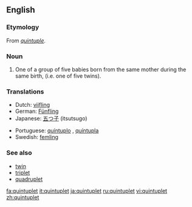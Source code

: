 {{wikipedia}}
==English==
{{coefficient}}
===Etymology===
From {{MF.}} ''[[quintuple]]''.

===Noun===
{{en-noun}}

# One of a group of five babies born from the same mother during the same birth, (i.e. one of five twins).

===Translations===
{{rfc-level|Translations at L3+ (AutoFormat would have corrected level of Translations)}}
{{top}}
*Dutch: [[vijfling]] {{m}}
*German: [[Fünfling]] {{m}}
*Japanese: [[五つ子]] (itsutsugo)
{{mid}}
*Portuguese: [[quíntuplo]] {{m}}, [[quíntupla]] {{f}}
*Swedish: [[femling]]
{{bottom}}

===See also===
*[[twin]]
*[[triplet]]
*[[quadruplet]]

[[fa:quintuplet]]
[[it:quintuplet]]
[[ja:quintuplet]]
[[ru:quintuplet]]
[[vi:quintuplet]]
[[zh:quintuplet]]